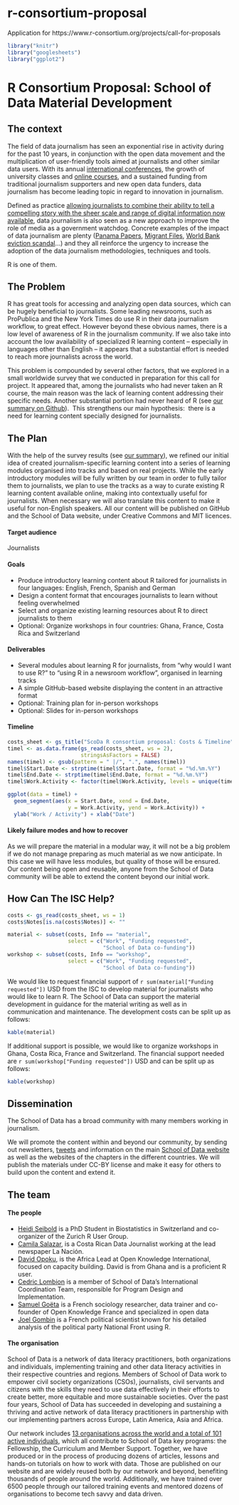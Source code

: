 # r-consortium-proposal
Application for https://www.r-consortium.org/projects/call-for-proposals

```r
library("knitr")
library("googlesheets")
library("ggplot2")
```



# R Consortium Proposal: School of Data Material Development

## The context

The field of data journalism has seen an exponential rise in activity during for the past 10 years, in conjunction with the open data movement and the multiplication of user-friendly tools aimed at journalists and other similar data users.  With its annual [international conferences](https://www.ire.org/nicar), the growth of university classes and [online courses](http://schoolofdata.org), and a sustained funding from traditional journalism supporters and new open data funders, data journalism has become leading topic in regard to innovation in journalism. 

Defined as practice [allowing journalists to combine their ability to tell a compelling story with the sheer scale and range of digital information now available](http://datajournalismhandbook.org/1.0/en/introduction_0.html), data journalism is also seen as a new approach to improve the role of media as a government watchdog. Concrete examples of the impact of data journalism are plenty ([Panama Papers](https://panamapapers.icij.org/), [Migrant Files](www.themigrantsfiles.com), [World Bank eviction scandal](https://www.icij.org/project/world-bank)...) and they all reinforce the urgency to increase the adoption of the data journalism methodologies, techniques and tools. 

R is one of them.

## The Problem
R has great tools for accessing and analyzing open data sources, which can be hugely beneficial to journalists. Some leading newsrooms, such as ProPublica and the New York Times do use R in their data journalism workflow, to great effect. However beyond these obvious names, there is a low level of awareness of R in the journalism community. If we also take into account the low availability of specialized R learning content -- especially in languages other than English -- it appears that a substantial effort is needed to reach more journalists across the world.

This problem is compounded by several other factors, that we explored in a small worldwide survey that we conducted in preparation for this call for project. It appeared that, among the journalists who had never taken an R course, the main reason was the lack of learning content addressing their specific needs. Another substantial portion had never heard of R (see [our summary on Github](https://github.com/school-of-data/r-consortium-proposal/blob/master/R%20course%20survey%20responses/R%20course%20survey%20responses.md)).  This strengthens our main hypothesis:  there is a need for learning content specially designed for journalists.



## The Plan

With the help of the survey results (see [our summary](https://github.com/school-of-data/r-consortium-proposal/blob/master/R%20course%20survey%20responses/R%20course%20survey%20responses.md)), we refined our initial idea of created journalism-specific learning content into a series of learning modules organised into tracks and based on real projects.  While the early introductory modules will be fully written by our team in order to fully tailor them to journalists, we plan to use the tracks as a way to curate existing R learning content available online, making into contextually useful for journalists. When necessary we will also translate this content to make it useful for non-English speakers. All our content will be published on GitHub and the School of Data website, under Creative Commons and MIT licences.

#### Target audience
Journalists

#### Goals

- Produce introductory learning content about R tailored for journalists in four languages: English, French, Spanish and German
- Design a content format that encourages journalists to learn without feeling overwhelmed
- Select and organize existing learning resources about R to direct journalists to them
- Optional: Organize workshops in four countries: Ghana, France, Costa Rica and Switzerland

#### Deliverables

- Several modules about learning R for journalists, from "why would I want to use R?" to "using R in a newsroom workflow", organised in learning tracks
- A simple GitHub-based website displaying the content in an attractive format
- Optional: Training plan for in-person workshops
- Optional: Slides for in-person workshops


#### Timeline

```r
costs_sheet <- gs_title("ScoDa R consortium proposal: Costs & Timeline")
timel <- as.data.frame(gs_read(costs_sheet, ws = 2),
                       stringsAsFactors = FALSE)
names(timel) <- gsub(pattern = " |/", ".", names(timel))
timel$Start.Date <- strptime(timel$Start.Date, format = "%d.%m.%Y")
timel$End.Date <- strptime(timel$End.Date, format = "%d.%m.%Y")
timel$Work.Activity <- factor(timel$Work.Activity, levels = unique(timel$Work.Activity))

ggplot(data = timel) + 
  geom_segment(aes(x = Start.Date, xend = End.Date, 
                   y = Work.Activity, yend = Work.Activity)) +
  ylab("Work / Activity") + xlab("Date")

```



#### Likely failure modes and how to recover
As we will prepare the material in a modular way, it will not be a big problem if we do not manage preparing as much material as we now anticipate. In this case we will have less modules, but quality of those will be ensured. Our content being open and reusable, anyone from the School of Data community will be able to extend the content beyond our initial work.


## How Can The ISC Help?

```r
costs <- gs_read(costs_sheet, ws = 1)
costs$Notes[is.na(costs$Notes)] <- ""

material <- subset(costs, Info == "material", 
                   select = c("Work", "Funding requested", 
                              "School of Data co-funding"))
workshop <- subset(costs, Info == "workshop",  
                   select = c("Work", "Funding requested", 
                              "School of Data co-funding"))
```

We would like to request financial support of `r sum(material["Funding requested"])` USD from the ISC to develop material for journalists who would like to learn R. 
The School of Data can support the material development in guidance for the material writing as well as in communication and maintenance.
The development costs can be split up as follows: 
```r
kable(material)
```


If additional support is possible, we would like to organize workshops in Ghana, Costa Rica, France and Switzerland. The financial support needed are 
`r sum(workshop["Funding requested"])` USD and can be split up as follows:
```r
kable(workshop)
```


## Dissemination

The School of Data has a broad community with many members working in journalism.

We will promote the content within and beyond our community, by sending out newsletters, [tweets](https://twitter.com/SchoolOfData) and information on the main [School of Data website](https://schoolofdata.org/) as well as the websites of the chapters in the different countries. We will publish the materials under CC-BY license and make it easy for others to build upon the content and extend it.

## The team

#### The people

- [Heidi Seibold](http://www.ebpi.uzh.ch/en/aboutus/departments/biostatistics/teambiostats/seibold.html) is a PhD Student in Biostatistics in Switzerland and co-organizer of the Zurich R User Group.
- [Camila Salazar](), is a Costa Rican Data Journalist working at the lead newspaper La Nación. 
- [David Opoku](), is the Africa Lead at Open Knowledge International, focused on capacity building. David is from Ghana and is a proficient R user.
- [Cedric Lombion](http://schoolofdata.org/team) is a member of School of Data's International Coordination Team, responsible for Program Design and Implementation.
- [Samuel Goëta]() is a French sociology researcher, data trainer and co-founder of Open Knowledge France and specialized in open data
- [Joel Gombin]() is a French political scientist known for his detailed analysis of the political party National Front using R.

#### The organisation

School of Data is a network of data literacy practitioners, both organizations and individuals, implementing training and other data literacy activities in their respective countries and regions. Members of School of Data work to empower civil society organizations (CSOs), journalists, civil servants and citizens with the skills they need to use data effectively in their efforts to create better, more equitable and more sustainable societies. Over the past four years, School of Data has succeeded in developing and sustaining a thriving and active network of data literacy practitioners in partnership with our implementing partners across Europe, Latin America, Asia and Africa.

Our network includes [13 organisations across the world and a total of 101 active individuals](https://schoolofdata.carto.com/viz/20b9844e-7c7b-11e6-afd1-0e05a8b3e3d7/public_map), which all contribute to School of Data key programs: the Fellowship, the Curriculum and Member Support. Together, we have produced or in the process of producing dozens of articles, lessons and hands-on tutorials on how to work with data. Those are published on our website and are widely reused both by our network and beyond, benefiting thousands of people around the world. Additionally, we have trained over 6500 people through our tailored training events and mentored dozens of organisations to become tech savvy and data driven.

